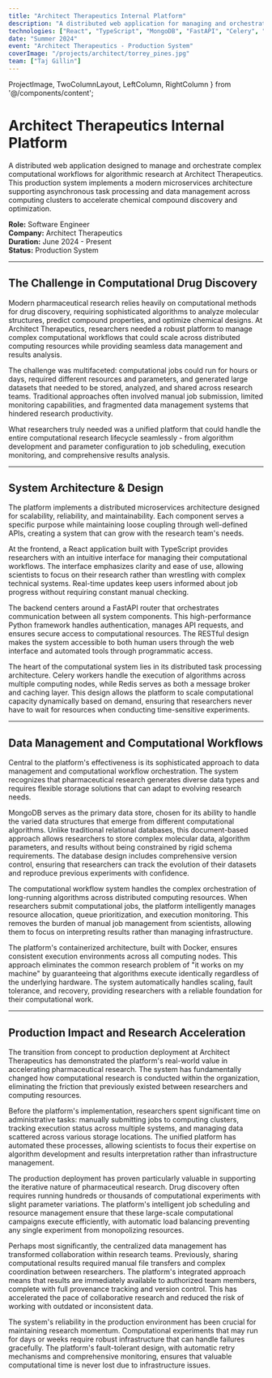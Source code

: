 ```yaml
---
title: "Architect Therapeutics Internal Platform"
description: "A distributed web application for managing and orchestrating complex computational workflows for algorithmic research in drug discovery"
technologies: ["React", "TypeScript", "MongoDB", "FastAPI", "Celery", "Redis", "Docker", "Python"]
date: "Summer 2024"
event: "Architect Therapeutics - Production System"
coverImage: "/projects/architect/torrey_pines.jpg"
team: ["Taj Gillin"]
---
```


  ProjectImage,
  TwoColumnLayout,
  LeftColumn,
  RightColumn
} from '@/components/content';

# Architect Therapeutics Internal Platform

A distributed web application designed to manage and orchestrate complex computational workflows for algorithmic research at Architect Therapeutics. This production system implements a modern microservices architecture supporting asynchronous task processing and data management across computing clusters to accelerate chemical compound discovery and optimization.

**Role:** Software Engineer  
**Company:** Architect Therapeutics  
**Duration:** June 2024 - Present  
**Status:** Production System

---

## The Challenge in Computational Drug Discovery

Modern pharmaceutical research relies heavily on computational methods for drug discovery, requiring sophisticated algorithms to analyze molecular structures, predict compound properties, and optimize chemical designs. At Architect Therapeutics, researchers needed a robust platform to manage complex computational workflows that could scale across distributed computing resources while providing seamless data management and results analysis.

The challenge was multifaceted: computational jobs could run for hours or days, required different resources and parameters, and generated large datasets that needed to be stored, analyzed, and shared across research teams. Traditional approaches often involved manual job submission, limited monitoring capabilities, and fragmented data management systems that hindered research productivity.

<ProjectImage 
  src="/projects/architect/home_page.png"
  alt="Architect platform welcome interface with clean, professional design"
  caption="The platform's clean interface provides easy access to computational tools and research workflows"
  zoom
/>

What researchers truly needed was a unified platform that could handle the entire computational research lifecycle seamlessly - from algorithm development and parameter configuration to job scheduling, execution monitoring, and comprehensive results analysis.

---

## System Architecture & Design

The platform implements a distributed microservices architecture designed for scalability, reliability, and maintainability. Each component serves a specific purpose while maintaining loose coupling through well-defined APIs, creating a system that can grow with the research team's needs.

<ProjectImage 
  src="/projects/architect/systems_design.jpg"
  alt="Complete system architecture diagram showing all components and their interactions"
  caption="Full-stack architecture implementing microservices design with distributed task processing"
  zoom
/>

At the frontend, a React application built with TypeScript provides researchers with an intuitive interface for managing their computational workflows. The interface emphasizes clarity and ease of use, allowing scientists to focus on their research rather than wrestling with complex technical systems. Real-time updates keep users informed about job progress without requiring constant manual checking.

The backend centers around a FastAPI router that orchestrates communication between all system components. This high-performance Python framework handles authentication, manages API requests, and ensures secure access to computational resources. The RESTful design makes the system accessible to both human users through the web interface and automated tools through programmatic access.

The heart of the computational system lies in its distributed task processing architecture. Celery workers handle the execution of algorithms across multiple computing nodes, while Redis serves as both a message broker and caching layer. This design allows the platform to scale computational capacity dynamically based on demand, ensuring that researchers never have to wait for resources when conducting time-sensitive experiments.

---

## Data Management and Computational Workflows

Central to the platform's effectiveness is its sophisticated approach to data management and computational workflow orchestration. The system recognizes that pharmaceutical research generates diverse data types and requires flexible storage solutions that can adapt to evolving research needs.

<ProjectImage 
  src="/projects/architect/datasets_page.png"
  alt="Datasets management interface showing data organization and access controls"
  caption="Comprehensive dataset management with intuitive organization and access controls"
  zoom
/>

MongoDB serves as the primary data store, chosen for its ability to handle the varied data structures that emerge from different computational algorithms. Unlike traditional relational databases, this document-based approach allows researchers to store complex molecular data, algorithm parameters, and results without being constrained by rigid schema requirements. The database design includes comprehensive version control, ensuring that researchers can track the evolution of their datasets and reproduce previous experiments with confidence.

The computational workflow system handles the complex orchestration of long-running algorithms across distributed computing resources. When researchers submit computational jobs, the platform intelligently manages resource allocation, queue prioritization, and execution monitoring. This removes the burden of manual job management from scientists, allowing them to focus on interpreting results rather than managing infrastructure.

<ProjectImage 
  src="/projects/architect/heatmap_dashboard.png"
  alt="Performance monitoring dashboard with heatmaps and system metrics"
  caption="Advanced performance monitoring provides insights into system utilization and computational efficiency"
  zoom
/>

The platform's containerized architecture, built with Docker, ensures consistent execution environments across all computing nodes. This approach eliminates the common research problem of "it works on my machine" by guaranteeing that algorithms execute identically regardless of the underlying hardware. The system automatically handles scaling, fault tolerance, and recovery, providing researchers with a reliable foundation for their computational work.

---

## Production Impact and Research Acceleration

The transition from concept to production deployment at Architect Therapeutics has demonstrated the platform's real-world value in accelerating pharmaceutical research. The system has fundamentally changed how computational research is conducted within the organization, eliminating the friction that previously existed between researchers and computing resources.

Before the platform's implementation, researchers spent significant time on administrative tasks: manually submitting jobs to computing clusters, tracking execution status across multiple systems, and managing data scattered across various storage locations. The unified platform has automated these processes, allowing scientists to focus their expertise on algorithm development and results interpretation rather than infrastructure management.

The production deployment has proven particularly valuable in supporting the iterative nature of pharmaceutical research. Drug discovery often requires running hundreds or thousands of computational experiments with slight parameter variations. The platform's intelligent job scheduling and resource management ensure that these large-scale computational campaigns execute efficiently, with automatic load balancing preventing any single experiment from monopolizing resources.

Perhaps most significantly, the centralized data management has transformed collaboration within research teams. Previously, sharing computational results required manual file transfers and complex coordination between researchers. The platform's integrated approach means that results are immediately available to authorized team members, complete with full provenance tracking and version control. This has accelerated the pace of collaborative research and reduced the risk of working with outdated or inconsistent data.

The system's reliability in the production environment has been crucial for maintaining research momentum. Computational experiments that may run for days or weeks require robust infrastructure that can handle failures gracefully. The platform's fault-tolerant design, with automatic retry mechanisms and comprehensive monitoring, ensures that valuable computational time is never lost due to infrastructure issues.
